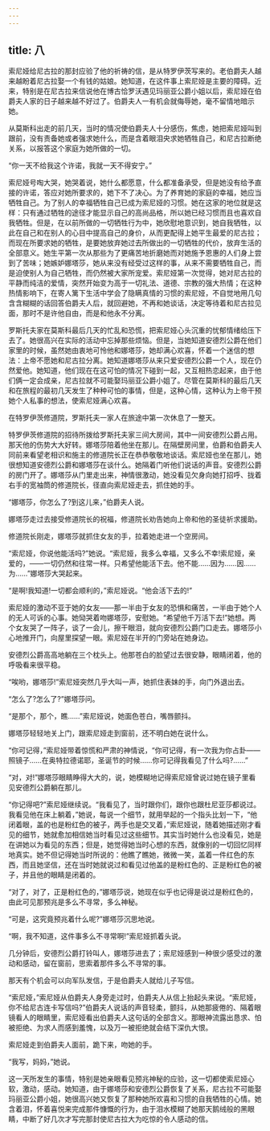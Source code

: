 ```yaml
---
---
---
```

title: 八
---




索尼娅给尼古拉的那封应验了他的祈祷的信，是从特罗伊茨写来的。老伯爵夫人越来越盼着尼古拉娶一个有钱的姑娘。她知道，在这件事上索尼娅是主要的障碍。近来，特别是在尼古拉来信说他在博古恰罗沃遇见玛丽亚公爵小姐以后，索尼娅在伯爵夫人家的日子越来越不好过了。伯爵夫人一有机会就侮辱她，毫不留情地暗示她。

从莫斯科出走的前几天，当时的情况使伯爵夫人十分感伤，焦虑，她把索尼娅叫到跟前，没有责备她或者强求她什么，而是含着眼泪央求她牺牲自己，和尼古拉断绝关系，以报答这个家庭为她所做的一切。

“你一天不给我这个许诺，我就一天不得安宁。”

索尼娅号啕大哭，她哭着说，她什么都愿意，什么都准备承受，但是她没有给予直接的许诺，答应对她所要求的，她下不了决心。为了养育她的家庭的幸福，她应当牺牲自己。为了别人的幸福牺牲自己已成为索尼娅的习惯。她在这家的地位就是这样：只有通过牺牲的途径才能显示自己的高尚品格，所以她已经习惯而且也喜欢自我牺牲。但是，在以前所做的一切牺牲行为中，她欣慰地意识到，她自我牺牲，以此在自己和在别人的心目中提高自己的身价，从而更配得上她平生最爱的尼古拉；而现在所要求她的牺牲，是要她放弃她过去所做出的一切牺牲的代价，放弃生活的全部意义。她生平第一次从那些为了更痛苦地折磨她而对她施予恩惠的人们身上尝到了苦味；她嫉妒娜塔莎，她从来没有经受过这样的事，从来不需要牺牲自己，而是迫使别人为自己牺牲，而仍然被大家所宠爱。索尼娅第一次觉得，她对尼古拉的平静而纯洁的爱情，突然开始变为高于一切礼法、道德、宗教的强大热情；在这种热情影响下，在寄人篱下生活中学会了隐瞒真情的习惯的索尼娅，不自觉地用几句含含糊糊的话回答伯爵夫人后，就回避她，不再和她谈话，决定等待着和尼古拉见面，那时不是许他自由，而是和他永不分离。

罗斯托夫家在莫斯科最后几天的忙乱和恐慌，把索尼娅心头沉重的忧郁情绪给压下去了。她很高兴在实际的活动中忘掉那些烦恼。但是，当她知道安德烈公爵在他们家里的时候，虽然她由衷地可怜他和娜塔莎，她却满心欢喜，怀着一个迷信的想法：上帝不愿她和尼古拉分离。她知道娜塔莎从来只爱安德烈公爵一个人，现在仍然爱他。她知道，他们现在在这可怕的情况下碰到一起，又互相热恋起来，由于他们俩一定会成亲，尼古拉就不可能娶玛丽亚公爵小姐了。尽管在莫斯科的最后几天和在旅程的最初几天发生了种种可怕的事情，但是，这种心情，这种认为上帝干预她个人私事的想法，使索尼娅满心欢喜。

在特罗伊茨修道院，罗斯托夫一家人在旅途中第一次休息了一整天。

特罗伊茨修道院的招待所拨给罗斯托夫家三间大房间，其中一间安德烈公爵占用。那天他的伤势大大好转。娜塔莎陪着他坐在那儿。在隔壁房间里，伯爵和伯爵夫人同前来看望老相识和施主的修道院长正在恭恭敬敬地谈话。索尼娅也坐在那儿，她很想知道安德烈公爵和娜塔莎在谈什么。她隔着门听他们说话的声音。安德烈公爵的房门开了。娜塔莎从门里走出来，神情很激动，她没看见欠身向她打招呼、拢着右手的宽袖筒的修道院长，径直向索尼娅走去，抓住她的手。

“娜塔莎，你怎么了?到这儿来，”伯爵夫人说。

娜塔莎走过去接受修道院长的祝福，修道院长劝告她向上帝和他的圣徒祈求援助。

修道院长刚走，娜塔莎就抓住女友的手，拉着她走进一个空房间。

“索尼娅，你说他能活吗?”她说。“索尼娅，我多么幸福，又多么不幸!索尼娅，亲爱的，——一切仍然和往常一样。只希望他能活下去。他不能……因为……因……为……”娜塔莎大哭起来。

“是啊!我知道!一切都会顺利的，”索尼娅说。“他会活下去的!”

索尼娅的激动不亚于她的女友——那一半由于女友的恐惧和痛苦，一半由于她个人的无人可诉的心事。她恸哭着吻娜塔莎，安慰她。“希望他千万活下去!”她想。两个女友哭了一阵子，谈了一会儿，擦干眼泪，就向安德烈公爵门口走去。娜塔莎小心地推开门，向屋里探望一眼。索尼娅在半开的门旁站在她身边。

安德烈公爵高高地躺在三个枕头上。他那苍白的脸望过去很安静，眼睛闭着，他的呼吸看来很平稳。

“唉哟，娜塔莎!”索尼娅突然几乎大叫一声，她抓住表妹的手，向门外退出去。

“怎么了?怎么了?”娜塔莎问。

“是那个，那个，瞧……”索尼娅说，她面色苍白，嘴唇颤抖。

娜塔莎轻轻地关上门，跟索尼娅走到窗前，还不明白她在说什么。

“你可记得，”索尼娅带着惊慌和严肃的神情说，“你可记得，有一次我为你占卦——照镜子……在奥特拉德诺耶，圣诞节的时候……你可记得我看见了什么吗?……”

“对，对!”娜塔莎眼睛睁得大大的，说，她模糊地记得索尼娅曾说过她在镜子里看见安德烈公爵躺在那儿。

“你记得吧?”索尼娅继续说。“我看见了，当时跟你们，跟你也跟杜尼亚莎都说过。我看见他在床上躺着，”她说，每说一个细节，就用举起的一个指头比划一下，“他闭着眼，盖的也是粉红色的被子，两手也是交叉着，”索尼娅说，随着她描述刚才看见的细节，她就愈加相信她当时看见过这些细节。其实当时她什么也没看见，她是在讲她以为看见的东西；但是，她觉得她当时心想的东西，就像别的一切回忆同样地真实。她不但记得她当时所说的：他瞧了瞧她，微微一笑，盖着一件红色的东西，而且她坚信，还在当时她就说过和看见过他盖的是粉红色的、正是粉红色的被子，并且他的眼睛是闭着的。

“对了，对了，正是粉红色的，”娜塔莎说，她现在似乎也记得是说过是粉红色的，由此可见那预兆是多么不寻常，多么神秘。

“可是，这究竟预兆着什么呢?”娜塔莎沉思地说。

“啊，我不知道，这件事多么不寻常啊!”索尼娅抓着头说。

几分钟后，安德烈公爵打铃叫人，娜塔莎进去了；索尼娅感到一种很少感受过的激动和感动，留在窗前，思索着那件多么不寻常的事。

那天有个机会可以向军队发信，于是伯爵夫人就给儿子写信。

“索尼娅，”索尼娅从伯爵夫人身旁走过时，伯爵夫人从信上抬起头来说。“索尼娅，你不给尼古连卡写信吗?”伯爵夫人说话的声音轻柔，颤抖，从她那疲倦的、隔着眼镜看人的眼睛里，索尼娅看出伯爵夫人这句话的全部含义。那眼神流露出恳求、怕被拒绝、为求人而感到羞愧，以及万一被拒绝就会结下深仇大恨。

索尼娅走到伯爵夫人面前，跪下来，吻她的手。

“我写，妈妈，”她说。

这一天所发生的事情，特别是她亲眼看见预兆神秘的应验，这一切都使索尼娅心软，激动，感动。她知道，由于娜塔莎和安德烈公爵恢复了关系，尼古拉不可能娶玛丽亚公爵小姐，她很高兴她又恢复了那种她所欢喜和习惯的自我牺牲的心情。她含着泪，怀着喜悦来完成那件慷慨的行为，由于泪水模糊了她那天鹅绒般的黑眼睛，中断了好几次才写完那封使尼古拉大为吃惊的令人感动的信。